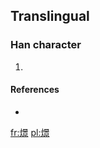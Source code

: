 ==Translingual==

===Han character===
{{Han char|rn=86|rad=火|as=12|sn=16|four=|canj=火日卜火 (FAYF)}}

# {{defn|Han|sort=火12}}

====References====
* {{Han ref|kx=0684.161|hdz=80029.220|uh=71DD|ud=29149}}

[[fr:燝]]
[[pl:燝]]